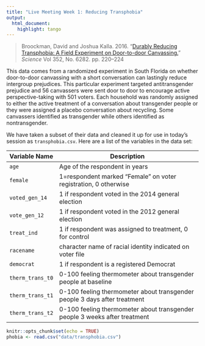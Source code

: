 ```yaml
---
title: "Live Meeting Week 1: Reducing Transphobia"
output:
  html_document:
    highlight: tango
---
```



> Broockman, David and Joshua Kalla. 2016. "[Durably Reducing Transphobia: A Field Experiment on Door-to-door Canvassing.](https://science.sciencemag.org/content/352/6282/220.abstract)" *Science* Vol 352, No. 6282. pp. 220--224


This data comes from a randomized experiment in South Florida on whether door-to-door canvassing with a short conversation can lastingly reduce intergroup prejudices. This particular experiment targeted antitransgender prejudice and 56 canvassers were sent door to door to encourage active perspective-taking with 501 voters. Each household was randomly assigned to either the active treatment of a conversation about transgender people or they were assigned a placebo conversation about recycling. Some canvassers identified as transgender while others identified as nontransgender. 


We have taken a subset of their data and cleaned it up for use in today's session as `transphobia.csv`. Here are a list of the variables in the data set:

| Variable Name    | Description                                                                |
|------------------|----------------------------------------------------------------------------|
| `age`            | Age of the respondent in years                                             |
| `female`         | 1=respondent marked "Female" on voter registration, 0 otherwise            |
| `voted_gen_14`   | 1 if  respondent voted in the 2014 general election                        |
| `vote_gen_12`    | 1 if respondent voted in the 2012 general election                         |
| `treat_ind`      | 1 if respondent was assigned to treatment, 0 for control                   |
| `racename`       | character name of racial identity indicated on voter file                  |
| `democrat`       | 1 if respondent is a registered Democrat                                   |
| `therm_trans_t0` | 0-100 feeling thermometer about transgender people at baseline             |
| `therm_trans_t1` | 0-100 feeling thermometer about transgender people 3 days after treatment  |
| `therm_trans_t2` | 0-100 feeling thermometer about transgender people 3 weeks after treatment |


```r
knitr::opts_chunk$set(echo = TRUE)
phobia <- read.csv("data/transphobia.csv")
```

